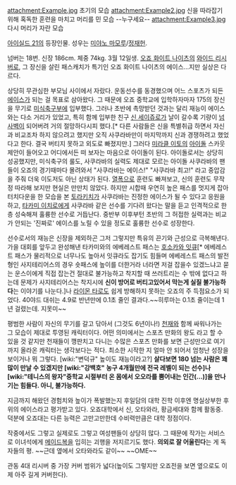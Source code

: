 attachment:Example.jpg
초기의 모습
attachment:Example2.jpg
신을 따라잡기 위해 혹독한 훈련을 마치고 머리를 민 모습 --누구세요--
attachment:Example3.jpg
다시 머리가 자란 모습

[[아이실드 21]]의 등장인물. 성우는 [[미야노 마모루]]/[[정재헌]].

넘버는 18번. 신장 186cm. 체중 74kg. 3월 12일생. [[오죠 화이트 나이츠]]의 [[와이드 리시버]]로, 그 장신을 살린 패스캐치가 특기인 오죠 화이트 나이츠의 에이스...지만 실상은 다르다.

상당히 무관심한 부모님 사이에서 자랐다. 운동선수를 동경했으며 어느 스포츠가 되든 [[에이스]]가 되는 걸 목표로 삼아왔다. 그 때문에 오죠 중학교에 입학하자마자 175의 장신을 무기로 [[미식축구]]부에 입부했다. 그러나 초반에 촉망받던 것과는 달리 재능이 에이스와는 다소 거리가 있었고, 특히 함께 입부한 친구 [[신 세이쥬로]]가 날이 갈수록 기량이 [[넘사벽]]이 되어버려 거의 절망하다시피 했다.[* 다른 사람들은 신을 특별취급 하면서 자신과 비교조차 하지 않으려고 했지만 오직 사쿠라바만이 마지막까지 신과 경쟁하려고 했었다고 한다. 결국 버티지 못하고 외도로 빠졌지만.] 그러다 [[미라클 이토]]의 [[아이돌]] 스카웃 제안이 들어오고 어디에서든 떠 보자는 마음으로 아이돌이 된다. 아이돌로서는 상당히 성공했지만, 미식축구의 룰도, 사쿠라바의 실력도 제대로 모르는 아이돌 사쿠라바의 팬들이 오죠의 경기때마다 몰려와서 "사쿠라바는 에이스!" "사쿠라바 최고!" 라고 중압감을 주줘 더욱 이도저도 아닌 상태가 된다. [[열폭]]으로 훈련도 빠져보고, 신의 훈련도 무작정 따라해 보지만 현실은 만만치 않았다. 하지만 시합때 우연히 높은 패스를 멋지게 잡아 터치다운을 한 모습을 본 [[토라키치]]가 사쿠라바는 진정한 에이스가 될 수 있다고 응원을 하고, [[타카미 이치로]]에게 사쿠라바 같은 선수를 기다려 왔다는 말을 듣고 인격적으로 한층 성숙해져 훌륭한 선수로 거듭난다. 중반부 이후부턴 초반의 그 허접한 실력과는 비교가 안되는 '진짜로' 에이스를 노릴 수 있을 정도로 훌륭한 선수로 성장한다.

선수로서의 재능은 신장을 제외하곤 그저 그렇지만 특유의 끈기와 근성으로 극복해낸다. 가을 대회를 앞두고 완성해낸 타카미와의 에베레스트 패스는 [[호소카와 잇큐]][* 에베레스트 패스가 물리적으로 너무나도 높아서 잇큐라도 잡기도 힘들며 에베레스트 패스의 발전형인 사지테리어스의 경우 숏패스에 높이를 더한거라 너라면 저걸 잡을수 있겠느냐고 묻는 운스이에게 직접 잡는건 절대로 불가능하고 착지할 때 쓰러트리는 수 밖에 없다고 하는데 문제가 사지테리어스는 착지시에 '''신이 방어로 버티고있어서 막는게 실질 불가능하다'''는 이야기를 나눈다.]나 [[라이몬 타로]]도 쉽게 방해하지 못하는 오죠의 주 득점요소가 되었다. 40야드 대쉬는 4.9로 반년만에 0.1초 줄인 결과다.~~히루마는 0.1초 줄이는데 1년 걸렸는데. 지못미~~

평범한 사람이 자신의 무기를 갈고 닦아서 (그것도 6년이나!) [[천재]]와 함께 싸워나가는 그 모습이 제대로 투영된 캐릭터이다. 어떤 의미에서는 스포츠 만화의 왕도 라고 할 수 있을 것 같지만 천재들이 깽판치고 다니는 수많은 스포츠 만화를 보면 근성만으로 여기까지 올라온 캐릭터는 생각보다는 적다. 최소한 시작한 지 얼마 안 되어서 엄청난 성장을 보이거나 뭐 그렇다. [wiki:"변덕규" 높이도 재능이라고?] '''살다보면 180 넘는 사람은 꽤 많이 만날 수 있겠지만 [wiki:"강백호" 농구 4개월만에 전국 레벨이 되는 선수]나 [wiki:"테니스의 왕자"중학교 시절부터 온 몸에서 오오라를 뿜어내는 인간(…)]을 만나기는 힘들다. 아니, 불가능하다.'''

지금까지 해왔던 경험치와 높이가 폭발했는지 후일담의 대학 진학 이후엔 명실상부한 후위의 에이스라고 평가받고 있다. 오죠대학에서 신, 오타와라, 황금세대와 함께 활동중. 덕분에 오죠대는 다른 능력은 고만고만한데 수비력만큼은 대학 정점이다. 

작중에서도 그렇고 실제로도 그렇고 여성팬들이 상당히 많다. 그 때문에 작가는 서비스로 이녀석에게 [[메이드복]]을 입히는 괴행을 저지르기도 했다. '''의외로 잘 어울린다'''는 게 독자들의 평. ~~근데 옆에서 오타와라도 같이~~ ~~OME~~

관동 4대 리시버 중 가장 커버 범위가 넓다(높이도 그렇지만 오죠전을 보면 옆으로도 이제 아주 길게 커버한다).
